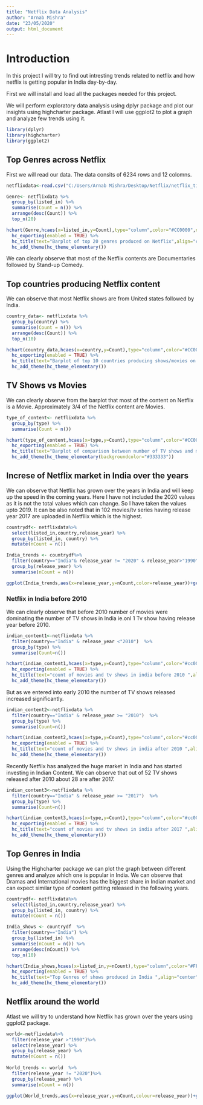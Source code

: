 ---
title: "Netflix Data Analysis"
author: "Arnab Mishra"
date: "23/05/2020"
output: html_document
---
# Introduction

In this project I will try to find out intresting trends related to netflix and how netflix is getting popular in India day-by-day.

First we will install and load all the packages needed for this project.

We will perform exploratory data analysis using dplyr package and plot our insights using highcharter package. Atlast I will use ggplot2 to plot a graph and analyze few trends using it.
```{r,message=FALSE,warning=FALSE}
library(dplyr)
library(highcharter)
library(ggplot2)

```
## Top Genres across Netflix
First we will read our data. The data consits of 6234 rows and 12 colomns.

```{r,message=FALSE,warning=FALSE}

netflixdata<-read.csv("C:/Users/Arnab Mishra/Desktop/Netflix/netflix_titles.csv")

Genre<- netflixdata %>%
  group_by(listed_in) %>% 
  summarise(Count = n()) %>% 
  arrange(desc(Count)) %>% 
  top_n(20)

hchart(Genre,hcaes(x=listed_in,y=Count),type="column",color="#CC0000",name="Count") %>% 
  hc_exporting(enabled = TRUE) %>%
  hc_title(text="Barplot of top 20 genres produced on Netflix",align="center") %>%
  hc_add_theme(hc_theme_elementary()) 
```
We can clearly observe that most of the Netflix contents are Documentaries followed by Stand-up Comedy.

## Top countries producing Netflix content

We can observe that most Netflix shows are from United states followed by India.
```{r,message=FALSE,warning=FALSE}
country_data<- netflixdata %>%
  group_by(country) %>% 
  summarise(Count = n()) %>% 
  arrange(desc(Count)) %>% 
  top_n(10)

hchart(country_data,hcaes(x=country,y=Count),type="column",color="#CC0000",name="Count") %>% 
  hc_exporting(enabled = TRUE) %>%
  hc_title(text="Barplot of top 10 countries producing shows/movies on Netflix",align="center") %>%
  hc_add_theme(hc_theme_elementary()) 
```


## TV Shows vs Movies

We can clearly observe from the barplot that most of the content on Netflix is a Movie. Approximately 3/4 of the Netflix content are Movies.
```{r,message=FALSE,warning=FALSE}
type_of_content<- netflixdata %>%
  group_by(type) %>% 
  summarise(Count = n()) 

hchart(type_of_content,hcaes(x=type,y=Count),type="column",color="#CC0000",name="Count") %>% 
  hc_exporting(enabled = TRUE) %>%
  hc_title(text="Barplot of comparison between number of TV shows and movies on netflix",align="center") %>%
  hc_add_theme(hc_theme_elementary(backgroundcolor="#333333"))
```

## Increse of Netflix market in India over the years

We can observe that Netflix has grown over the years in India and will keep up the speed in the coming years. Here I have not included the 2020 values as it is not the total values which can change. So I have taken the values upto 2019. It can be also noted that in 102 movies/tv series having release year 2017 are uploaded in Netfllix which is the highest.

```{r,message=FALSE,warning=FALSE}
countrydf<- netflixdata%>% 
  select(listed_in,country,release_year) %>% 
  group_by(listed_in, country) %>% 
  mutate(nCount = n())

India_trends <- countrydf%>% 
  filter(country=="India"& release_year != "2020" & release_year>"1990" ) %>% 
  group_by(release_year) %>% 
  summarise(nCount = n()) 

ggplot(India_trends,aes(x=release_year,y=nCount,color=release_year))+geom_line()+theme_bw()+geom_point()
````

### Netflix in India before 2010
We can clearly observe that before 2010 number of movies were dominating the number of TV shows in India ie.onl 1 Tv show having release year before 2010.
```{r,message=FALSE,warning=FALSE}
indian_content1<-netflixdata %>%
  filter(country=="India" & release_year <"2010")  %>%
  group_by(type) %>%
  summarise(Count=n())

hchart(indian_content1,hcaes(x=type,y=Count),type="column",color="#cc0000",name="Count") %>% 
  hc_exporting(enabled = TRUE) %>%
  hc_title(text="count of movies and tv shows in india before 2010 ",align="center") %>%
  hc_add_theme(hc_theme_elementary()) 

```

But as we entered into early 2010 the number of TV shows released increased significantly.

```{r,message=FALSE,warning=FALSE}
indian_content2<-netflixdata %>%
  filter(country=="India" & release_year >= "2010")  %>%
  group_by(type) %>%
  summarise(Count=n())

hchart(indian_content2,hcaes(x=type,y=Count),type="column",color="#cc0000",name="Count") %>% 
  hc_exporting(enabled = TRUE) %>%
  hc_title(text="count of movies and tv shows in india after 2010 ",align="center") %>%
  hc_add_theme(hc_theme_elementary()) 

```

Recently Netfilx has analyzed the huge market in India and has started investing in Indian Content. We can observe that out of 52 TV shows released after 2010 about 28 are after 2017.

```{r,message=FALSE,warning=FALSE}

indian_content3<-netflixdata %>%
  filter(country=="India" & release_year >= "2017")  %>%
  group_by(type) %>%
  summarise(Count=n())

hchart(indian_content3,hcaes(x=type,y=Count),type="column",color="#cc0000",name="Count") %>% 
  hc_exporting(enabled = TRUE) %>%
  hc_title(text="count of movies and tv shows in india after 2017 ",align="center") %>%
  hc_add_theme(hc_theme_elementary()) 


```

## Top Genres in India
Using the Highcharter package we can plot the graph between different genres and analyze which one is popular in India. We can observe that Dramas and International movies has the biggest share in Indian market and can expect similar type of content getting released in the following years.

```{r,message=FALSE,warning=FALSE}
countrydf<- netflixdata%>% 
  select(listed_in,country,release_year) %>% 
  group_by(listed_in, country) %>% 
  mutate(nCount = n())

India_shows <- countrydf  %>% 
  filter(country=="India") %>% 
  group_by(listed_in) %>% 
  summarise(nCount = n()) %>% 
  arrange(desc(nCount)) %>%
  top_n(10)

hchart(India_shows,hcaes(x=listed_in,y=nCount),type="column",color="#FF6633",name="Count") %>% 
  hc_exporting(enabled = TRUE) %>%
  hc_title(text="Top Genres of shows produced in India ",align="center") %>%
  hc_add_theme(hc_theme_elementary())

```

## Netflix around the world
Atlast we will try to understand how Netflix has grown over the years using ggplot2 package.

```{r,message=FALSE,warning=FALSE}

world<-netflixdata%>%
  filter(release_year >"1990")%>%
  select(release_year) %>% 
  group_by(release_year) %>% 
  mutate(nCount = n())
  
World_trends <- world  %>% 
  filter(release_year != "2020")%>%
  group_by(release_year) %>% 
  summarise(nCount = n())

ggplot(World_trends,aes(x=release_year,y=nCount,colour=release_year))+geom_line()+theme_bw()+geom_point()
  

```


